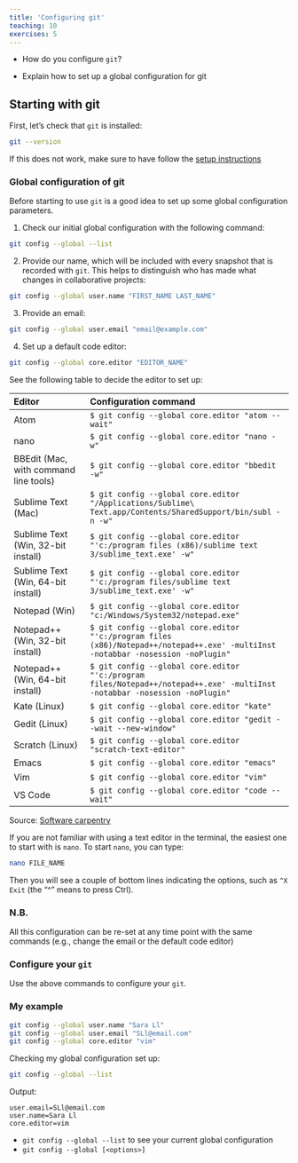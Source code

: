 ```yaml
---
title: 'Configuring git'
teaching: 10
exercises: 5
---
```


:::::::::::::::::::::::::::::::::::::: questions 

- How do you configure `git`?

::::::::::::::::::::::::::::::::::::::::::::::::

::::::::::::::::::::::::::::::::::::: objectives

- Explain how to set up a global configuration for git

::::::::::::::::::::::::::::::::::::::::::::::::

## Starting with git

First, let's check that `git` is installed:

```sh
git --version
```

If this does not work, make sure to have follow the [setup instructions](../setup.md) 


### Global configuration of git

Before starting to use `git` is a good idea to set up some global configuration parameters. 

1. Check our initial global configuration with the following command:

```sh
git config --global --list
```

2. Provide our name, which will be included with every snapshot that is recorded with `git`. This helps to distinguish who has made what changes in collaborative projects:

```sh
git config --global user.name "FIRST_NAME LAST_NAME"
```

3. Provide an email:

```sh
git config --global user.email "email@example.com"
```

4. Set up a default code editor:

```sh
git config --global core.editor "EDITOR_NAME"
```

See the following table to decide the editor to set up:

| Editor                                | Configuration command | 
| :-----------                          | :------------------------------ |
| Atom                                  | `$ git config --global core.editor "atom --wait"`                      | 
| nano                                  | `$ git config --global core.editor "nano -w"`                      | 
| BBEdit (Mac, with command line tools) | `$ git config --global core.editor "bbedit -w"`                      | 
| Sublime Text (Mac)                    | `$ git config --global core.editor "/Applications/Sublime\ Text.app/Contents/SharedSupport/bin/subl -n -w"`                      | 
| Sublime Text (Win, 32-bit install)    | `$ git config --global core.editor "'c:/program files (x86)/sublime text 3/sublime_text.exe' -w"`                      | 
| Sublime Text (Win, 64-bit install)    | `$ git config --global core.editor "'c:/program files/sublime text 3/sublime_text.exe' -w"`                      | 
| Notepad (Win)                         | `$ git config --global core.editor "c:/Windows/System32/notepad.exe"`                      | 
| Notepad++ (Win, 32-bit install)       | `$ git config --global core.editor "'c:/program files (x86)/Notepad++/notepad++.exe' -multiInst -notabbar -nosession -noPlugin"`                      | 
| Notepad++ (Win, 64-bit install)       | `$ git config --global core.editor "'c:/program files/Notepad++/notepad++.exe' -multiInst -notabbar -nosession -noPlugin"`                      | 
| Kate (Linux)                          | `$ git config --global core.editor "kate"`                      | 
| Gedit (Linux)                         | `$ git config --global core.editor "gedit --wait --new-window"`                      | 
| Scratch (Linux)                       | `$ git config --global core.editor "scratch-text-editor"`                      | 
| Emacs                                 | `$ git config --global core.editor "emacs"`                      | 
| Vim                                   | `$ git config --global core.editor "vim"`                      | 
| VS Code                               | `$ git config --global core.editor "code --wait"`                      | 

Source: [Software carpentry](https://swcarpentry.github.io/git-novice/02-setup.html)

:::::::::::::::::: callout

If you are not familiar with using a text editor in the terminal, the easiest one to start with is `nano`. To start `nano`, you can type:

```sh
nano FILE_NAME
```

Then you will see a couple of bottom lines indicating the options, such as `^X Exit` (the "^" means to press Ctrl).

::::::::::::::::::::::::

::::::::::::::::::::: testimonial

### N.B.

All this configuration can be re-set at any time point with the same commands (e.g., change the email or the default code editor)
::::::::::::::::::::::::::::::::::


::::::::::::::::::: challenge

### Configure your `git`

Use the above commands to configure your `git`.

:::::::::::: solution

### My example

```sh
git config --global user.name "Sara Ll"
git config --global user.email "SLl@email.com"
git config --global core.editor "vim"
```

Checking my global configuration set up:

```sh
git config --global --list
```

Output:
```
user.email=SLl@email.com
user.name=Sara Ll
core.editor=vim
```

:::::::::::::::::::::

:::::::::::::::::::::::::::::



::::::::::::::::::::::::::::::::::::: keypoints 

- `git config --global --list` to see your current global configuration
- `git config --global [<options>]` 

::::::::::::::::::::::::::::::::::::::::::::::::

